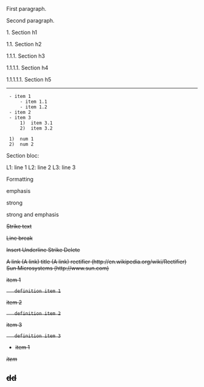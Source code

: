 First paragraph.

Second paragraph.

1. Section h1

1.1. Section h2

1.1.1. Section h3

1.1.1.1. Section h4

1.1.1.1.1. Section h5

---------------------------------------------------------
  - item 1
      - item 1.1
      - item 1.2
  - item 2
  - item 3
      1)  item 3.1
      2)  item 3.2

  1)  num 1
  2)  num 2

Section bloc:

L1: line 1
L2: line 2
L3: line 3

Formatting

emphasis

strong

strong and emphasis

<strike>Strike text<strike>

Line
break

Insert Underline Strike Delete

A link (A link) title (A link) rectifier (http://en.wikipedia.org/wiki/Rectifier) Sun Microsystems (http://www.sun.com)

item 1
    definition item 1
item 2
    definition item 2
item 3
    definition item 3


* item 1
''item''
== dd ==

